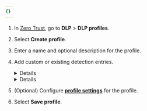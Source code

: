 ```yaml
---
{}
---
```



1. In [Zero Trust](https://one.dash.cloudflare.com/), go to **DLP** > **DLP profiles**.

2. Select **Create profile**.

3. Enter a name and optional description for the profile.

4. Add custom or existing detection entries.

   <Details header="Add a custom entry">

   1. Select **Add custom entry** and give it a name.

   2. In **Value**, enter a regular expression (or regex) that defines the text pattern you want to detect. For example, `test\d\d` will detect the word `test` followed by two digits.

      - Regular expressions are written in Rust. We recommend validating your regex with [Rustexp](https://rustexp.lpil.uk/).
      - DLP detects UTF-8 characters, which can be up to 4 bytes each. Custom text pattern detections are limited to 1024 bytes in length.
      - DLP does not support regular expressions with `+` or `*` operators because they are prone to exceeding the length limit. For example, the regex pattern `a+` can detect an infinite number of `a` characters. We recommend using `a{min,max}` instead, such as `a{1,1024}`.

   3. To save the detection entry, select **Done**.

   </Details>

   <Details header="Add existing entries">

   Existing entries include [predefined detection entries](/cloudflare-one/policies/data-loss-prevention/dlp-profiles/predefined-profiles/) and [DLP datasets](/cloudflare-one/policies/data-loss-prevention/datasets/).

   1. Select **Add existing entries**.
   2. Choose which entries you want to add, then select **Confirm**.
   3. To save the detection entry, select **Done**.

   </Details>

5. (Optional) Configure [**profile settings**](/cloudflare-one/policies/data-loss-prevention/dlp-profiles/advanced-settings/) for the profile.

6. Select **Save profile**.
